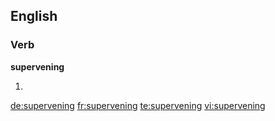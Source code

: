 
==English==

===Verb===
'''supervening'''

# {{present participle of|supervene}}

[[de:supervening]]
[[fr:supervening]]
[[te:supervening]]
[[vi:supervening]]